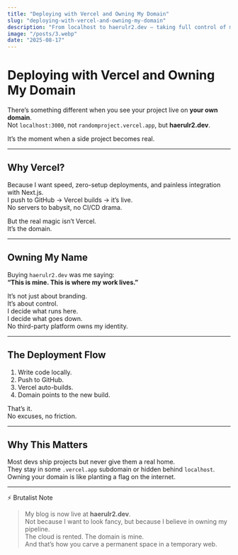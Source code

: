 ```yaml
---
title: "Deploying with Vercel and Owning My Domain"
slug: "deploying-with-vercel-and-owning-my-domain"
description: "From localhost to haerulr2.dev — taking full control of my deployment pipeline."
image: "/posts/3.webp"
date: "2025-08-17"
---
```


# Deploying with Vercel and Owning My Domain

There’s something different when you see your project live on **your own domain**.  
Not `localhost:3000`, not `randomproject.vercel.app`, but **haerulr2.dev**.  

It’s the moment when a side project becomes real.  

---

## Why Vercel?

Because I want speed, zero-setup deployments, and painless integration with Next.js.  
I push to GitHub → Vercel builds → it’s live.  
No servers to babysit, no CI/CD drama.  

But the real magic isn’t Vercel.  
It’s the domain.  

---

## Owning My Name

Buying `haerulr2.dev` was me saying:  
**“This is mine. This is where my work lives.”**  

It’s not just about branding.  
It’s about control.  
I decide what runs here.  
I decide what goes down.  
No third-party platform owns my identity.  

---

## The Deployment Flow

1. Write code locally.  
2. Push to GitHub.  
3. Vercel auto-builds.  
4. Domain points to the new build.  

That’s it.  
No excuses, no friction.  

---

## Why This Matters

Most devs ship projects but never give them a real home.  
They stay in some `.vercel.app` subdomain or hidden behind `localhost`.  
Owning your domain is like planting a flag on the internet.  

---

⚡ Brutalist Note

> My blog is now live at **haerulr2.dev**.  
> Not because I want to look fancy, but because I believe in owning my pipeline.  
> The cloud is rented. The domain is mine.  
> And that’s how you carve a permanent space in a temporary web.
